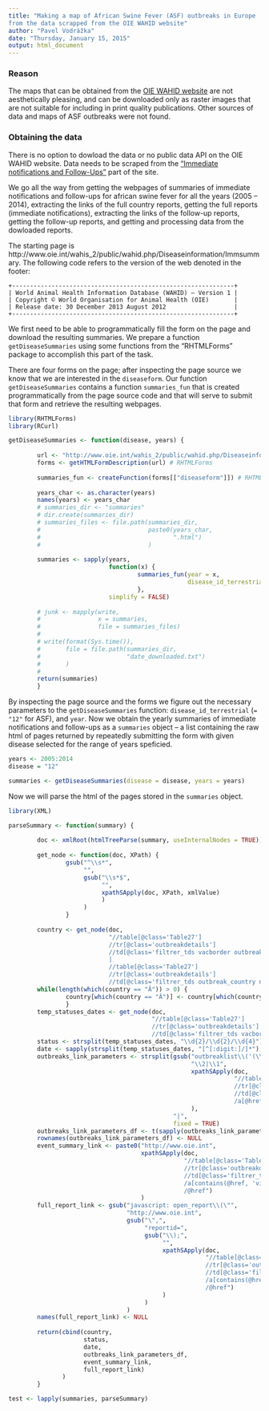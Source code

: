 ```yaml
---
title: "Making a map of African Swine Fever (ASF) outbreaks in Europe  
from the data scrapped from the OIE WAHID website"
author: "Pavel Vodrážka"
date: "Thursday, January 15, 2015"
output: html_document
---
```


### Reason

The maps that can be obtained from the [OIE WAHID website](http://www.oie.int/wahis_2/public/wahid.php/Diseaseinformation/Diseaseoutbreakmaps) are not aesthetically 
pleasing, and can be downloaded only as raster images that are not suitable for 
including in print quality publications. Other sources of data and maps of ASF 
outbreaks were not found.

### Obtaining the data

There is no option to dowload the data or no public data API on the OIE WAHID 
website. Data needs to be scraped from the ["Immediate notifications and 
Follow-Ups"](http://www.oie.int/wahis_2/public/wahid.php/Diseaseinformation/Immsummary) part of the site.

We go all the way from getting the webpages of summaries of immediate 
notifications and follow-ups for african swine fever for all the years (2005 -- 
2014), extracting the links of the full country reports, getting the full 
reports (immediate notifications), extracting the links of the follow-up 
reports, getting the follow-up reports, and getting and processing data from the 
dowloaded reports.

The starting page is http://www.oie.int/wahis_2/public/wahid.php/Diseaseinformation/Immsummary. The following code refers to the version of the web denoted in the 
footer:
```
+--------------------------------------------------------------+
| World Animal Health Information Database (WAHID) – Version 1 |
| Copyright © World Organisation for Animal Health (OIE)       |
| Release date: 30 December 2013 August 2012                   |
+--------------------------------------------------------------+
```
We first need to be able to programmatically fill the form on the page and download 
the resulting summaries. We prepare a function `getDiseaseSummaries` using some 
functions from the "RHTMLForms" package to accomplish this part of the task.

There are four forms on the page; after inspecting the page source we know that 
we are interested in the `diseaseform`. Our function `getDiseaseSummaries` 
contains a function `summaries_fun` that is created programmatically from the 
page source code and that will serve to submit that form and retrieve the 
resulting webpages.

```r
library(RHTMLForms)
library(RCurl)

getDiseaseSummaries <- function(disease, years) {
        
        url <- "http://www.oie.int/wahis_2/public/wahid.php/Diseaseinformation/Immsummary"
        forms <- getHTMLFormDescription(url) # RHTMLForms
        
        summaries_fun <- createFunction(forms[["diseaseform"]]) # RHTMLForms
        
        years_char <- as.character(years)
        names(years) <- years_char
        # summaries_dir <- "summaries"
        # dir.create(summaries_dir)
        # summaries_files <- file.path(summaries_dir,
        #                              paste0(years_char,
        #                                     ".html")
        #                              )
        
        summaries <- sapply(years,
                            function(x) {
                                    summaries_fun(year = x,
                                                  disease_id_terrestrial = disease)
                                    },
                            simplify = FALSE)
        
        # junk <- mapply(write,
        #                x = summaries,
        #                file = summaries_files)
        #         
        # write(format(Sys.time()),
        #       file = file.path(summaries_dir,
        #                        "date_downloaded.txt")
        #       )
        #
        return(summaries)
        }
```

By inspecting the page source and the forms we figure out the necessary 
parameters to the `getDiseaseSummaries` function: `disease_id_terrestrial` 
(`= "12"` for ASF), and `year`. Now we obtain the yearly summaries of immediate 
notifications and follow-ups as a `summaries` object -- a list containing the raw 
html of pages returned by repeatedly submitting the form with given disease selected 
for the range of years speficied.

```r
years <- 2005:2014
disease = "12"

summaries <- getDiseaseSummaries(disease = disease, years = years)
```

Now we will parse the html of the pages stored in the `summaries` object.

[//]: # (Finish here)

```r
library(XML)

parseSummary <- function(summary) {
        
        doc <- xmlRoot(htmlTreeParse(summary, useInternalNodes = TRUE))
        
        get_node <- function(doc, XPath) {
                gsub("^\\s*",
                     "",
                     gsub("\\s*$",
                          "",
                          xpathSApply(doc, XPath, xmlValue)
                          )
                     )
                }
        
        country <- get_node(doc,
                            "//table[@class='Table27']
                            //tr[@class='outbreakdetails']
                            //td[@class='filtrer_tds vacborder outbreak_country']
                            |
                            //table[@class='Table27']
                            //tr[@class='outbreakdetails']
                            //td[@class='filtrer_tds outbreak_country no_topborder']")
        while(length(which(country == "Â")) > 0) {
                country[which(country == "Â")] <- country[which(country == "Â") - 1]
                }        
        temp_statuses_dates <- get_node(doc,
                                        "//table[@class='Table27']
                                        //tr[@class='outbreakdetails']
                                        //td[@class='filtrer_tds vacborder' and @color='red']")
        status <- strsplit(temp_statuses_dates, "\\d{2}/\\d{2}/\\d{4}")
        date <- sapply(strsplit(temp_statuses_dates, "[^[:digit:]/]*"), paste, collapse = "")
        outbreaks_link_parameters <- strsplit(gsub("outbreaklist\\('(\\w{3})',(\\d*)\\);",
                                                   "\\2|\\1",
                                                   xpathSApply(doc,
                                                               "//table[@class='Table27']
                                                               //tr[@class='outbreakdetails']
                                                               //td[@class='filtrer_tds vacborder']
                                                               /a[@href='javascript:;']/@onclick")
                                                   ),
                                              "|",
                                              fixed = TRUE)
        outbreaks_link_parameters_df <- t(sapply(outbreaks_link_parameters, function(x) list(reportid = x[1], summary_country = x[2])))
        rownames(outbreaks_link_parameters_df) <- NULL
        event_summary_link <- paste0("http://www.oie.int",
                                     xpathSApply(doc,
                                                 "//table[@class='Table27']
                                                 //tr[@class='outbreakdetails']
                                                 //td[@class='filtrer_tds vacborder']
                                                 /a[contains(@href, 'viewsummary')]
                                                 /@href")
                                     )
        full_report_link <- gsub("javascript: open_report\\(\"",
                                 "http://www.oie.int",
                                 gsub("\",",
                                      "reportid=",
                                      gsub("\\);",
                                           "",
                                           xpathSApply(doc,
                                                       "//table[@class='Table27']
                                                       //tr[@class='outbreakdetails']
                                                       //td[@class='filtrer_tds vacborder']
                                                       /a[contains(@href, 'page_refer=MapFullEventReport')]
                                                       /@href")
                                           )
                                      )
                                 )
        names(full_report_link) <- NULL
        
        return(cbind(country,
                     status,
                     date,
                     outbreaks_link_parameters_df,
                     event_summary_link,
                     full_report_link)
               )
        }

test <- lapply(summaries, parseSummary)

```
